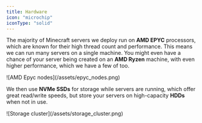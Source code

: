 ```yaml
---
title: Hardware
icon: "microchip"
iconType: "solid"
---
```


The majority of Minecraft servers we deploy run on **AMD EPYC** processors, which are known for their high thread count and performance. This means we can run many servers on a single machine. You might even have a chance of your server being created on an **AMD Ryzen** machine, with even higher performance, which we have a few of too.

<Frame>![AMD Epyc nodes](/assets/epyc_nodes.png)</Frame>

We then use **NVMe SSDs** for storage while servers are running, which offer great read/write speeds, but store your servers on high-capacity **HDDs** when not in use.

<Frame>![Storage cluster](/assets/storage_cluster.png)</Frame>
